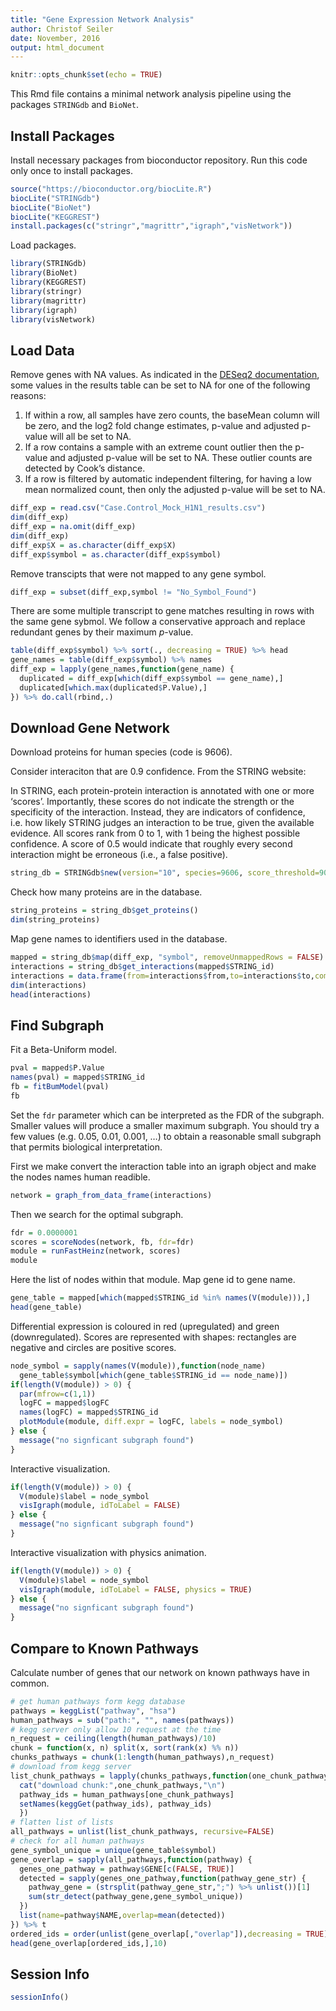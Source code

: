 ```yaml
---
title: "Gene Expression Network Analysis"
author: Christof Seiler
date: November, 2016
output: html_document
---
```


```r
knitr::opts_chunk$set(echo = TRUE)
```

This Rmd file contains a minimal network analysis pipeline using the packages ``STRINGdb`` and ``BioNet``.

## Install Packages

Install necessary packages from bioconductor repository. Run this code only once to install packages.

```r
source("https://bioconductor.org/biocLite.R")
biocLite("STRINGdb")
biocLite("BioNet")
biocLite("KEGGREST")
install.packages(c("stringr","magrittr","igraph","visNetwork"))
```

Load packages.

```r
library(STRINGdb)
library(BioNet)
library(KEGGREST)
library(stringr)
library(magrittr)
library(igraph)
library(visNetwork)
```

## Load Data

Remove genes with NA values. As indicated in the [DESeq2 documentation](https://www.bioconductor.org/packages/devel/bioc/vignettes/DESeq2/inst/doc/DESeq2.pdf), some values in the results table can be set to NA for one of the following reasons:

1. If within a row, all samples have zero counts, the baseMean column will be zero, and the log2 fold change estimates, p-value and adjusted p-value will all be set to NA.
2. If a row contains a sample with an extreme count outlier then the p-value and adjusted p-value will be set to NA. These outlier counts are detected by Cook's distance.
3. If a row is filtered by automatic independent filtering, for having a low mean normalized count, then only the adjusted p-value will be set to NA.

```r
diff_exp = read.csv("Case.Control_Mock_H1N1_results.csv")
dim(diff_exp)
diff_exp = na.omit(diff_exp)
dim(diff_exp)
diff_exp$X = as.character(diff_exp$X)
diff_exp$symbol = as.character(diff_exp$symbol)
```

Remove transcipts that were not mapped to any gene symbol.

```r
diff_exp = subset(diff_exp,symbol != "No_Symbol_Found")
```

There are some multiple transcript to gene matches resulting in rows with the same gene sybmol. We follow a conservative approach and replace redundant genes by their maximum $p$-value.

```r
table(diff_exp$symbol) %>% sort(., decreasing = TRUE) %>% head
gene_names = table(diff_exp$symbol) %>% names
diff_exp = lapply(gene_names,function(gene_name) {
  duplicated = diff_exp[which(diff_exp$symbol == gene_name),]
  duplicated[which.max(duplicated$P.Value),]
}) %>% do.call(rbind,.)

```

## Download Gene Network

Download proteins for human species (code is 9606).

Consider interaciton that are 0.9 confidence. From the STRING website: 

In STRING, each protein-protein interaction is annotated with one or more 'scores'. Importantly, these scores do not indicate the strength or the specificity of the interaction. Instead, they are indicators of confidence, i.e. how likely STRING judges an interaction to be true, given the available evidence. All scores rank from 0 to 1, with 1 being the highest possible confidence. A score of 0.5 would indicate that roughly every second interaction might be erroneous (i.e., a false positive).

```r
string_db = STRINGdb$new(version="10", species=9606, score_threshold=900, input_directory="")
```

Check how many proteins are in the database.

```r
string_proteins = string_db$get_proteins()
dim(string_proteins)
```

Map gene names to identifiers used in the database.

```r
mapped = string_db$map(diff_exp, "symbol", removeUnmappedRows = FALSE)
interactions = string_db$get_interactions(mapped$STRING_id)
interactions = data.frame(from=interactions$from,to=interactions$to,combined_score=interactions$combined_score)
dim(interactions)
head(interactions)
```

## Find Subgraph

Fit a Beta-Uniform model.

```r
pval = mapped$P.Value
names(pval) = mapped$STRING_id
fb = fitBumModel(pval)
fb
```

Set the ``fdr`` parameter which can be interpreted as the FDR of the subgraph. Smaller values will produce a smaller maximum subgraph. You should try a few values (e.g. 0.05, 0.01, 0.001, ...) to obtain a reasonable small subgraph that permits biological interpretation.

First we make convert the interaction table into an igraph object and make the nodes names human readible.

```r
network = graph_from_data_frame(interactions)
```

Then we search for the optimal subgraph.

```r
fdr = 0.0000001
scores = scoreNodes(network, fb, fdr=fdr)
module = runFastHeinz(network, scores)
module
```

Here the list of nodes within that module. Map gene id to gene name.

```r
gene_table = mapped[which(mapped$STRING_id %in% names(V(module))),]
head(gene_table)
```

Differential expression is coloured in red (upregulated) and green (downregulated). Scores are represented with shapes: rectangles are negative and circles are positive scores.

```r
node_symbol = sapply(names(V(module)),function(node_name) 
  gene_table$symbol[which(gene_table$STRING_id == node_name)])
if(length(V(module)) > 0) {
  par(mfrow=c(1,1))
  logFC = mapped$logFC
  names(logFC) = mapped$STRING_id
  plotModule(module, diff.expr = logFC, labels = node_symbol)
} else {
  message("no signficant subgraph found")
}
```

Interactive visualization.

```r
if(length(V(module)) > 0) {
  V(module)$label = node_symbol
  visIgraph(module, idToLabel = FALSE)
} else {
  message("no signficant subgraph found")
}
```

Interactive visualization with physics animation.

```r
if(length(V(module)) > 0) {
  V(module)$label = node_symbol
  visIgraph(module, idToLabel = FALSE, physics = TRUE)
} else {
  message("no signficant subgraph found")
}
```

## Compare to Known Pathways

Calculate number of genes that our network on known pathways have in common.

```r
# get human pathways form kegg database
pathways = keggList("pathway", "hsa")
human_pathways = sub("path:", "", names(pathways))
# kegg server only allow 10 request at the time
n_request = ceiling(length(human_pathways)/10)
chunk = function(x, n) split(x, sort(rank(x) %% n))
chunks_pathways = chunk(1:length(human_pathways),n_request)
# download from kegg server
list_chunk_pathways = lapply(chunks_pathways,function(one_chunk_pathways) {
  cat("download chunk:",one_chunk_pathways,"\n")
  pathway_ids = human_pathways[one_chunk_pathways]
  setNames(keggGet(pathway_ids), pathway_ids)
  })
# flatten list of lists
all_pathways = unlist(list_chunk_pathways, recursive=FALSE)
# check for all human pathways
gene_symbol_unique = unique(gene_table$symbol)
gene_overlap = sapply(all_pathways,function(pathway) {
  genes_one_pathway = pathway$GENE[c(FALSE, TRUE)]
  detected = sapply(genes_one_pathway,function(pathway_gene_str) {
    pathway_gene = (strsplit(pathway_gene_str,";") %>% unlist())[1]
    sum(str_detect(pathway_gene,gene_symbol_unique))
  })
  list(name=pathway$NAME,overlap=mean(detected))
}) %>% t
ordered_ids = order(unlist(gene_overlap[,"overlap"]),decreasing = TRUE)
head(gene_overlap[ordered_ids,],10)
```

## Session Info

```r
sessionInfo()
```
